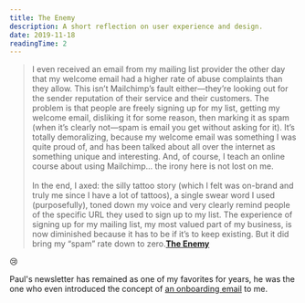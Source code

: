 ```yaml
---
title: The Enemy
description: A short reflection on user experience and design.
date: 2019-11-18
readingTime: 2
---
```


>I even received an email from my mailing list provider the other day that my welcome email had a higher rate of abuse complaints than they allow. This isn’t Mailchimp’s fault either—they’re looking out for the sender reputation of their service and their customers. The problem is that people are freely signing up for my list, getting my welcome email, disliking it for some reason, then marking it as spam (when it’s clearly not—spam is email you get without asking for it). It’s totally demoralizing, because my welcome email was something I was quite proud of, and has been talked about all over the internet as something unique and interesting. And, of course, I teach an online course about using Mailchimp... the irony here is not lost on me.
<br /><br />
In the end, I axed: the silly tattoo story (which I felt was on-brand and truly me since I have a lot of tattoos), a single swear word I used (purposefully), toned down my voice and very clearly remind people of the specific URL they used to sign up to my list. The experience of signing up for my mailing list, my most valued part of my business, is now diminished because it has to be if it’s to keep existing. But it did bring my “spam” rate down to zero.**<a href="https://mailchi.mp/pjrvs/the-enemy?e=d00a13c9af">The Enemy</a>**

😢

Paul's newsletter has remained as one of my favorites for years, he was the one who even introduced the concept of <a href="/newsletter-ux/">an onboarding email</a> to me.